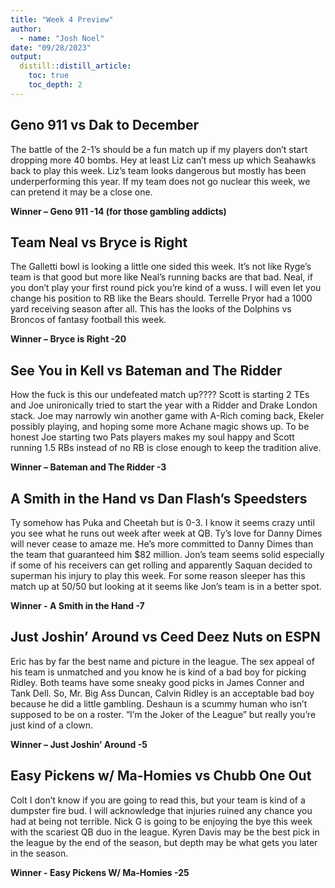 ```yaml
---
title: "Week 4 Preview"
author: 
  - name: "Josh Noel"
date: "09/28/2023"
output:
  distill::distill_article:
    toc: true
    toc_depth: 2
---
```


## Geno 911 vs Dak to December

The battle of the 2-1's should be a fun match up if my players don't start dropping more 40 bombs. Hey at least Liz can't mess up which Seahawks back to play this week. Liz's team looks dangerous but mostly has been underperforming this year. If my team does not go nuclear this week, we can pretend it may be a close one.

**Winner -- Geno 911 -14 (for those gambling addicts)**

## Team Neal vs Bryce is Right

The Galletti bowl is looking a little one sided this week. It's not like Ryge's team is that good but more like Neal's running backs are that bad. Neal, if you don't play your first round pick you're kind of a wuss. I will even let you change his position to RB like the Bears should. Terrelle Pryor had a 1000 yard receiving season after all. This has the looks of the Dolphins vs Broncos of fantasy football this week.

**Winner -- Bryce is Right -20**

## See You in Kell vs Bateman and The Ridder

How the fuck is this our undefeated match up???? Scott is starting 2 TEs and Joe unironically tried to start the year with a Ridder and Drake London stack. Joe may narrowly win another game with A-Rich coming back, Ekeler possibly playing, and hoping some more Achane magic shows up. To be honest Joe starting two Pats players makes my soul happy and Scott running 1.5 RBs instead of no RB is close enough to keep the tradition alive.

**Winner -- Bateman and The Ridder -3**

## A Smith in the Hand vs Dan Flash's Speedsters

Ty somehow has Puka and Cheetah but is 0-3. I know it seems crazy until you see what he runs out week after week at QB. Ty's love for Danny Dimes will never cease to amaze me. He's more committed to Danny Dimes than the team that guaranteed him \$82 million. Jon's team seems solid especially if some of his receivers can get rolling and apparently Saquan decided to superman his injury to play this week. For some reason sleeper has this match up at 50/50 but looking at it seems like Jon's team is in a better spot.

**Winner - A Smith in the Hand -7**

## Just Joshin' Around vs Ceed Deez Nuts on ESPN

Eric has by far the best name and picture in the league. The sex appeal of his team is unmatched and you know he is kind of a bad boy for picking Ridley. Both teams have some sneaky good picks in James Conner and Tank Dell. So, Mr. Big Ass Duncan, Calvin Ridley is an acceptable bad boy because he did a little gambling. Deshaun is a scummy human who isn't supposed to be on a roster. "I'm the Joker of the League" but really you're just kind of a clown.

**Winner -- Just Joshin' Around -5**

## Easy Pickens w/ Ma-Homies vs Chubb One Out

Colt I don't know if you are going to read this, but your team is kind of a dumpster fire bud. I will acknowledge that injuries ruined any chance you had at being not terrible. Nick G is going to be enjoying the bye this week with the scariest QB duo in the league. Kyren Davis may be the best pick in the league by the end of the season, but depth may be what gets you later in the season.

**Winner - Easy Pickens W/ Ma-Homies -25**
